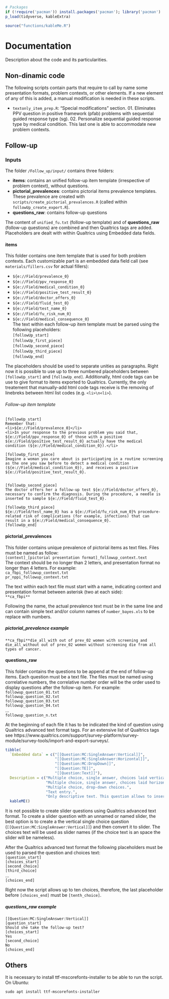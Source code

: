```r
# Packages
if (!require('pacman')) install.packages('pacman'); library('pacman')
p_load(tidyverse, kableExtra)

source("functions/kableMe.R")
```

# Documentation

Description about the code and its particularities.

## Non-dinamic code

The following scripts contain parts that require to call by name some presentation formats, problem contexts, or other elements. If a new element of any of this is added, a manual modification is needed in these scripts.

- `textonly_item_prep.R`: "Special modifications" section. 01. Eliminates PPV question in positive framework (pfab) problems with sequential guided response type (sg). 02. Personalize sequential guided response type by medical condition. This last one is able to accommodate new problem contexts.

## Follow-up

### Inputs

The folder `/Follow_up/input/` contains three folders:  

- **items**: contains an unified follow-up item template (irrespective of problem context), without questions.  
- **pictorial_prevalences**: contains pictorial items prevalence templates. These prevalence are created with `scripts/create_pictorial_prevalences.R` (called within `followUp_create_export.R`).  
- **questions_raw**: contains follow-up questions  

The content of `unified_fu.txt` (follow-up template) and of **questions_raw** (follow-up questions) are combined and then Qualtrics tags are added. Placeholders are dealt with within Qualtrics using Embedded data fields.

#### items

This folder contains one item template that is used for both problem contexts. Each customizable part is an embedded data field call (see `materials/fillers.csv` for actual fillers):  

- `${e://Field/prevalence_0}`           
- `${e://Field/ppv_response_0}`         
- `${e://Field/medical_condition_0}`    
- `${e://Field/positive_test_result_0}` 
- `${e://Field/doctor_offers_0}`        
- `${e://Field/fluid_test_0}`           
- `${e://Field/test_name_0}`  
- `${e://Field/fu_risk_num_0}`  
- `${e://Field/medical_consequence_0}`  
The text within each follow-up item template must be parsed using the following placeholders:  
`[followUp_start]`  
`[followUp_first_piece]`  
`[followUp_second_piece]`  
`[followUp_third_piece]`  
`[followUp_end]`  

The placeholders should be used to separate unities as paragraphs. Right now it is possible to use up to three numbered placeholders between `[followUp_start]` and `[followUp_end]`.
Additionally, html code tags can be use to give format to items exported to Qualtrics. Currently, the only treatement that manually-add html code tags receive is the removing of linebreks between html list codes (e.g. `<li>\n<li>`). 


###### Follow-up item template  

```
[followUp_start]
Remember that:
<li>${e://Field/prevalence_0}</li>
<li>In your response to the previous problem you said that, ${e://Field/ppv_response_0} of those with a positive ${e://Field/positive_test_result_0} actually have the medical condition (${e://Field/medical_condition_0}).</li>

[followUp_first_piece]
Imagine a woman you care about is participating in a routine screening as the one you saw before to detect a medical condition (${e://Field/medical_condition_0}), and receives a positive ${e://Field/positive_test_result_0}.


[followUp_second_piece]
The doctor offers her a follow-up test ${e://Field/doctor_offers_0}, necessary to confirm the diagnosis. During the procedure, a needle is inserted to sample ${e://Field/fluid_test_0}.

[followUp_third_piece]
${e://Field/test_name_0} has a ${e://Field/fu_risk_num_0}% procedure-related risk of complications (for example, infections) that can result in a ${e://Field/medical_consequence_0}.
[followUp_end]
```

#### pictorial_prevalences

This folder contains unique prevalence of pictorial items as text files. Files must be named as follow:  
`[context]_[pictorial presentation format]_followup_context.text`  
The context should be no longer than 2 letters, and presentation format no longer than 4 letters. For example:  
`ca_fbpi_followup_context.txt`  
`pr_nppi_followup_context.txt`  

The text within each text file must start with a name, indicating context and presentation format between asterisk (two at each side):  
`**ca_fbpi**`

Following the name, the actual prevalence text must be in the same line and can contain simple text and/or column names of `number_bayes.xls` to be replace with numbers.

##### pictorial_prevalence example

```
**ca_fbpi**die_all_with out of prev_02 women with screening and die_all_without out of prev_02 women without screening die from all types of cancer.
```

#### questions_raw

This folder contains the questions to be append at the end of follow-up items. Each question must be a text file. The files must be named using correlative numbers, the correlative number order will be the order used to display questions after the follow-up item. For example:  
`followup_question_01.txt`  
`followup_question_02.txt`  
`followup_question_03.txt`  
`followup_question_04.txt`  
...  
`followup_question_n.txt`  

At the beginning of each file it has to be indicated the kind of question using Qualtrics advanced text format tags. For an extensive list of Qualtrics tags see https://www.qualtrics.com/support/survey-platform/survey-module/survey-tools/import-and-export-surveys/.

```r
tibble(
  `Embedded data` = c("[[Question:MC:SingleAnswer:Vertical]]",
                      "[[Question:MC:SingleAnswer:Horizontal]]",
                      "[[Question:MC:DropDown]]",
                      "[[Question:TE]]",
                      "[[Question:Text]]"),
  Description = c("Multiple choice, single answer, choices laid vertically.",
                  "Multiple choice, single answer, choices laid horizontally.",
                  "Multiple choice, drop-down choices.",
                  "Text entry.",
                  "Only descriptive text. This question allows to insert a text without choices.")) %>% 
  kableME()
```


It is not possible to create slider questions using Qualtrics advanced text format. To create a slider question with an unnamed or named slider, the best option is to create a the vertical single choice question (`[[Question:MC:SingleAnswer:Vertical]]`) and then convert it to slider. The choices text will be used as slider names (if the choice text is an space the slider will be nameless).

After the Qualtrics advanced text format the following placeholders must be used to parsed the question and choices text:  
`[question_start]`  
`[choices_start]`  
`[second_choice]`  
`[third_choice]`  
...  
`[choices_end]`  

Right now the script allows up to ten choices, therefore, the last placeholder before `[choices_end]` must be `[tenth_choice]`.

##### questions_raw example

```
[[Question:MC:SingleAnswer:Vertical]]
[question_start]
Should she take the follow-up test?
[choices_start]
Yes
[second_choice]
No
[choices_end]
```

## Others

It is necessary to install ttf-mscorefonts-installer to be able to run the script.  
On Ubuntu:  
```
sudo apt install ttf-mscorefonts-installer
```
  



